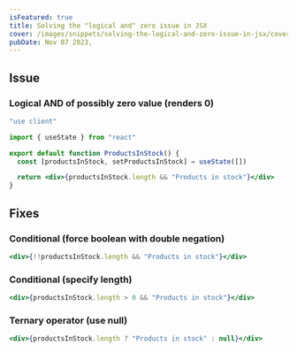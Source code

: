 ```yaml
---
isFeatured: true
title: Solving the "logical and" zero issue in JSX
cover: /images/snippets/solving-the-logical-and-zero-issue-in-jsx/cover.webp
pubDate: Nov 07 2023,
---
```


## Issue

### Logical AND of possibly zero value (renders 0)

```jsx
"use client"

import { useState } from "react"

export default function ProductsInStock() {
  const [productsInStock, setProductsInStock] = useState([])

  return <div>{productsInStock.length && "Products in stock"}</div>
}
```

## Fixes

### Conditional (force boolean with double negation)

```jsx
<div>{!!productsInStock.length && "Products in stock"}</div>
```

### Conditional (specify length)

```jsx
<div>{productsInStock.length > 0 && "Products in stock"}</div>
```

### Ternary operator (use null)

```jsx
<div>{productsInStock.length ? "Products in stock" : null}</div>
```
